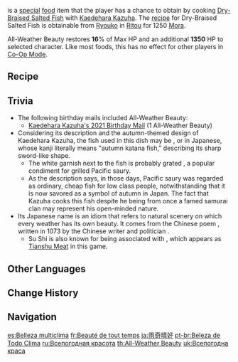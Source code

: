 {{Food Infobox
|id              = 108301
|image           = Item All-Weather Beauty.png
|description     = Made from fish that have been dried on the ship. Kazuha claims that they were completely ordinary fish. But this flavor... this must surely be the definition of free, all-embracing nature, no?
|type            = Recovery Dishes
|effectType      = Healing
|effect          = Restores '''16'''% of Max HP and an additional '''1,350''' HP to the selected character.
|eff_att1        = HP Restore
|eff_att2        = HP Restore Percent
|eff_att3        = HP Restore Fixed
|quality         = 1
|base            = Dry-Braised Salted Fish
|character       = Kaedehara Kazuha
}}

{{Lang|'''All-Weather Beauty'''|ja=雨奇晴好|ja_rm=Uki-Seikou}} is a [[Special Dish|special]] [[food]] item that the player has a chance to obtain by cooking [[Dry-Braised Salted Fish]] with [[Kaedehara Kazuha]]. The [[Dry-Braised Salted Fish|recipe]] for Dry-Braised Salted Fish is obtainable from [[Ryouko]] in [[Ritou]] for 1250 [[Mora]].

All-Weather Beauty restores '''16'''% of Max HP and an additional '''1350''' HP to selected character. Like most foods, this has no effect for other players in [[Co-Op Mode]].

==Recipe==
{{Recipe
|type = Cooking
|character = Kazuha
|Fish = 1
|Salt = 1
|sort = Fish;Salt
}}

==Trivia==
* The following birthday mails included All-Weather Beauty:
** [[Mail/The Wind Blows... (2021-10-29)|Kaedehara Kazuha's 2021 Birthday Mail]] (1 All-Weather Beauty)
*Considering its description and the autumn-themed design of Kaedehara Kazuha, the fish used in this dish may be {{w|Pacific saury}}, or {{Lang|''sanma''|ja=秋刀魚}} in Japanese, whose kanji literally means "autumn katana fish," describing its sharp sword-like shape.
**The white garnish next to the fish is probably grated {{w|daikon radish}}, a popular condiment for grilled Pacific saury.
**As the description says, in those days, Pacific saury was regarded as ordinary, cheap fish for low class people, notwithstanding that it is now savored as a symbol of autumn in Japan. The fact that Kazuha cooks this fish despite he being from once a famed samurai clan may represent his open-minded nature.
*Its Japanese name {{Lang|Uki-Seikou|ja=雨奇晴好|ja_lit=Rainy Days Are Wonderful, Sunny Days Are Pleasant}} is an idiom that refers to natural scenery on which every weather has its own beauty. It comes from the Chinese poem {{Lang|''Drinking on the Lake As It Clears Then Rains: Two Poems''|zh=饮湖上初晴后雨二首}}, written in 1073 by the Chinese writer and politician {{w|Su Shi}}.
**Su Shi is also known for being associated with {{w|Dongpo pork}}, which appears as [[Tianshu Meat]] in this game.

==Other Languages==
{{Other Languages
|en      = All-Weather Beauty
|zhs     = 雨奇晴好
|zhs_rm  = Yǔ Qí Qíng Hǎo
|zht     = 雨奇晴好
|zht_rm  = Yǔ Qí Qíng Hǎo
|zh_tl   = Rainy Days Are Wonderful, Sunny Days Are Pleasant
|ja      = 雨奇晴好
|ja_rm   = Uki-Seikou
|ja_tl   = Rainy Days Are Wonderful, Sunny Days Are Pleasant
|ko      = {{tt|우기청호|雨奇晴好}}
|ko_rm   = Ugicheongho
|ko_tl   = Rainy Days Are Wonderful, Sunny Days Are Pleasant
|es      = Belleza multiclima
|es_tl   = Multiweather Beauty
|fr      = Beauté de tout temps
|fr_tl   = All-Weather Beauty
|ru      = Всепогодная красота
|ru_tl   = All-Weather Beauty
|th      = All-Weather Beauty
|vi      = Tuyệt Tác Thế Gian
|vi_tl   = World's Masterpiece
|de      = Allwetter-Schönheit
|de_tl   = All-Weather Beauty
|id      = All-Weather Beauty
|pt      = Beleza de Todo Clima
|pt_tl   = 
|tr      = Dört Mevsimin Güzeli
|tr_tl   = 
|it      = Bellezza sempreverde
|it_tl   = Evergreen Beauty
}}

==Change History==
{{Change History|2.0}}

==Navigation==
{{Food Navbox|type=Special Dishes}}

[[es:Belleza multiclima]]
[[fr:Beauté de tout temps]]
[[ja:雨奇晴好]]
[[pt-br:Beleza de Todo Clima]]
[[ru:Всепогодная красота]]
[[th:All-Weather Beauty]]
[[uk:Всепогодна краса]]